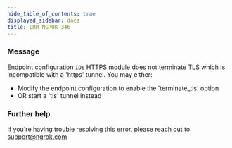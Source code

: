 ```yaml
---
hide_table_of_contents: true
displayed_sidebar: docs
title: ERR_NGROK_346
---
```


### Message

Endpoint configuration `ID`s HTTPS module does not terminate TLS which is incompatible with a 'https' tunnel. You may either:

- Modify the endpoint configuration to enable the 'terminate_tls' option
- OR start a 'tls' tunnel instead

### Further help

If you're having trouble resolving this error, please reach out to [support@ngrok.com](mailto:support@ngrok.com?subject=Help%20with%20ERR_NGROK_346)
